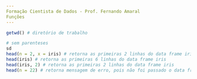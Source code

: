 ```yaml
---
Formação Cientista de Dados - Prof. Fernando Amaral
Funções
---
```


```r
getwd() # diretório de trabalho

# sem parenteses
sd
head(n = 2, x = iris) # retorna as primeiras 2 linhas do data frame iris
head(iris) # retorna as primeiras 6 linhas do data frame iris
head(iris, 2) # retorna as primeiras 2 linhas do data frame iris
head(n = 22) # retorna mensagem de erro, pois não foi passado o data frame x
```

